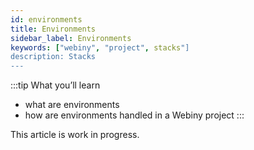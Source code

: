 ```yaml
---
id: environments
title: Environments
sidebar_label: Environments
keywords: ["webiny", "project", stacks"]
description: Stacks
---
```



:::tip What you’ll learn
- what are environments
- how are environments handled in a Webiny project
:::

This article is work in progress.
